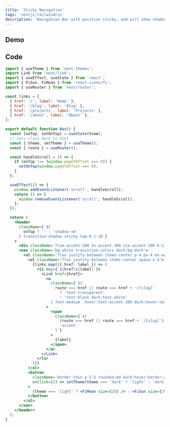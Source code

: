 ```yaml
---
title: 'Sticky Navigation'
tags: 'nextjs,tailwindcss'
description: 'Navigation Bar with position sticky, and will show shadow if not on top'
---
```


## Demo

<CloudinaryImg
  mdx
  publicId='mstqmarfn/library/sticky-nav/demo_zdpika'
  alt='demo'
  width={1050}
  height={160}
/>

## Code

```jsx
import { useTheme } from 'next-themes';
import Link from 'next/link';
import { useEffect, useState } from 'react';
import { FiSun, FiMoon } from 'react-icons/fi';
import { useRouter } from 'next/router';

const links = [
  { href: '/', label: 'Home' },
  { href: '/blog', label: 'Blog' },
  { href: '/projects', label: 'Projects' },
  { href: '/about', label: 'About' },
];

export default function Nav() {
  const [onTop, setOnTop] = useState(true);
  // sets class dark to html
  const { theme, setTheme } = useTheme();
  const { route } = useRouter();

  const handleScroll = () => {
    if (onTop !== (window.pageYOffset === 0)) {
      setOnTop(window.pageYOffset === 0);
    }
  };

  useEffect(() => {
    window.addEventListener('scroll', handleScroll);
    return () => {
      window.removeEventListener('scroll', handleScroll);
    };
  });

  return (
    <header
      className={`${
        onTop ? '' : 'shadow-sm'
      } transition-shadow sticky top-0 z-10`}
    >
      <div className='from-accent-100 to-accent-300 via-accent-200 h-2 bg-gradient-to-tr'></div>
      <nav className='bg-white transition-colors dark:bg-dark'>
        <ul className='flex justify-between items-center p-4 px-4 mx-auto max-w-4xl'>
          <ul className='flex justify-between items-center space-x-4'>
            {links.map(({ href, label }) => (
              <li key={`${href}${label}`}>
                <Link href={href}>
                  <a
                    className={`${
                      route === href || route === href + '/[slug]'
                        ? 'text-transparent'
                        : 'text-black dark:text-white'
                    } font-medium  hover:text-accent-200 dark:hover:text-accent-200`}
                  >
                    <span
                      className={`${
                        (route === href || route === href + '/[slug]') &&
                        'accent'
                      }`}
                    >
                      {label}
                    </span>
                  </a>
                </Link>
              </li>
            ))}
          </ul>
          <button
            className='border-thin p-2.5 rounded-md dark:hover:border-accent-200 dark:hover:text-accent-200 hover:border-accent-200 hover:text-accent-200 focus:outline-none'
            onClick={() => setTheme(theme === 'dark' ? 'light' : 'dark')}
          >
            {theme === 'light' ? <FiMoon size={20} /> : <FiSun size={20} />}
          </button>
        </ul>
      </nav>
    </header>
  );
}
```
